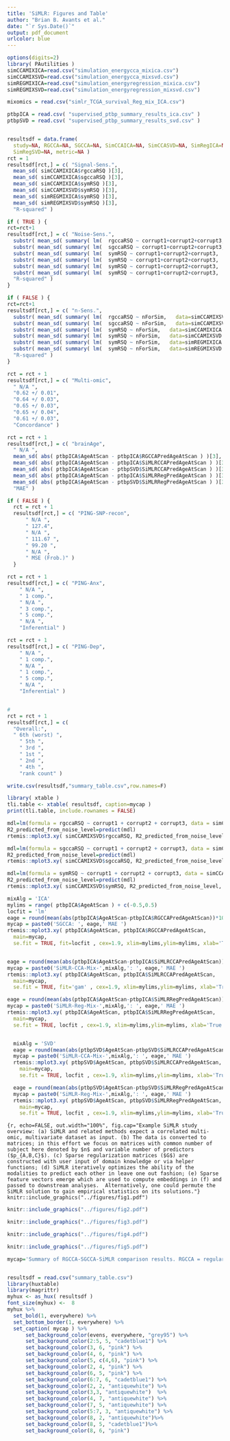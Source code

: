 ```yaml
---
title: 'SiMLR: Figures and Table'
author: "Brian B. Avants et al."
date: "`r Sys.Date()`"
output: pdf_document
urlcolor: blue
---
```


```r
options(digits=2)
library( PAutilities )
simCCAMIXICA=read.csv("simulation_energycca_mixica.csv")
simCCAMIXSVD=read.csv("simulation_energycca_mixsvd.csv")
simREGMIXICA=read.csv("simulation_energyregression_mixica.csv")
simREGMIXSVD=read.csv("simulation_energyregression_mixsvd.csv")

mixomics = read.csv("simlr_TCGA_survival_Reg_mix_ICA.csv")

ptbpICA = read.csv( "supervised_ptbp_summary_results_ica.csv" )
ptbpSVD = read.csv( "supervised_ptbp_summary_results_svd.csv" )


resultsdf = data.frame(
  study=NA, RGCCA=NA, SGCCA=NA, SimCCAICA=NA, SimCCASVD=NA, SimRegICA=NA,
  SimRegSVD=NA, metric=NA )
rct = 1
resultsdf[rct,] = c( "Signal-Sens.",
  mean_sd( simCCAMIXICA$rgccaRSQ )[3],
  mean_sd( simCCAMIXICA$sgccaRSQ )[3],
  mean_sd( simCCAMIXICA$symRSQ )[3],
  mean_sd( simCCAMIXSVD$symRSQ )[3],
  mean_sd( simREGMIXICA$symRSQ )[3],
  mean_sd( simREGMIXSVD$symRSQ )[3],
  "R-squared" )

if ( TRUE ) {
rct=rct+1
resultsdf[rct,] = c( "Noise-Sens.",
  substr( mean_sd( summary( lm(  rgccaRSQ ~ corrupt1+corrupt2+corrupt3,   data=simCCAMIXSVD ))$r.squared )[3], 0, 4),
  substr( mean_sd( summary( lm(  sgccaRSQ ~ corrupt1+corrupt2+corrupt3,   data=simCCAMIXSVD ))$r.squared )[3], 0, 4),
  substr( mean_sd( summary( lm(  symRSQ ~ corrupt1+corrupt2+corrupt3,   data=simCCAMIXICA ))$r.squared )[3], 0, 4),
  substr( mean_sd( summary( lm(  symRSQ ~ corrupt1+corrupt2+corrupt3,   data=simCCAMIXSVD ))$r.squared )[3], 0, 4),
  substr( mean_sd( summary( lm(  symRSQ ~ corrupt1+corrupt2+corrupt3,   data=simREGMIXICA ))$r.squared )[3], 0, 4),
  substr( mean_sd( summary( lm(  symRSQ ~ corrupt1+corrupt2+corrupt3,   data=simREGMIXSVD ))$r.squared )[3], 0, 3),
  "R-squared" )
}

if ( FALSE ) {
rct=rct+1
resultsdf[rct,] = c( "n-Sens.",
  substr( mean_sd( summary( lm(  rgccaRSQ ~ nForSim,   data=simCCAMIXSVD ))$r.squared )[3], 0, 4),
  substr( mean_sd( summary( lm(  sgccaRSQ ~ nForSim,   data=simCCAMIXSVD ))$r.squared )[3], 0, 4),
  substr( mean_sd( summary( lm(  symRSQ ~ nForSim,   data=simCCAMIXICA ))$r.squared )[3], 0, 4),
  substr( mean_sd( summary( lm(  symRSQ ~ nForSim,   data=simCCAMIXSVD ))$r.squared )[3], 0, 4),
  substr( mean_sd( summary( lm(  symRSQ ~ nForSim,   data=simREGMIXICA ))$r.squared )[3], 0, 4),
  substr( mean_sd( summary( lm(  symRSQ ~ nForSim,   data=simREGMIXSVD ))$r.squared )[3], 0, 3),
  "R-squared" )
}

rct = rct + 1
resultsdf[rct,] = c( "Multi-omic",
  " N/A ",
  "0.62 +/ 0.01",
  "0.64 +/ 0.03",
  "0.65 +/ 0.03",
  "0.65 +/ 0.04",
  "0.61 +/ 0.03",
  "Concordance" )

rct = rct + 1
resultsdf[rct,] = c( "brainAge",
  " N/A ",
  mean_sd( abs( ptbpICA$AgeAtScan - ptbpICA$RGCCAPredAgeAtScan ) )[3],
  mean_sd( abs( ptbpICA$AgeAtScan - ptbpICA$SiMLRCCAPredAgeAtScan ) )[3],
  mean_sd( abs( ptbpICA$AgeAtScan - ptbpSVD$SiMLRCCAPredAgeAtScan ) )[3],
  mean_sd( abs( ptbpICA$AgeAtScan - ptbpICA$SiMLRRegPredAgeAtScan ) )[3],
  mean_sd( abs( ptbpICA$AgeAtScan - ptbpSVD$SiMLRRegPredAgeAtScan ) )[3],
  "MAE" )

if ( FALSE ) {
  rct = rct + 1
  resultsdf[rct,] = c( "PING-SNP-recon",
      " N/A ",
      " 127.4",
      " N/A ",
      " 111.67 ",
      " 99.20 ",
      " N/A ",
      " MSE (Frob.)" )
  }

rct = rct + 1
resultsdf[rct,] = c( "PING-Anx",
    " N/A ",
    " 1 comp.",
    " N/A ",
    " 3 comp.",
    " 5 comp.",
    " N/A ",
    "Inferential" )

rct = rct + 1
resultsdf[rct,] = c( "PING-Dep",
    " N/A ",
    " 1 comp.",
    " N/A ",
    " 1 comp.",
    " 5 comp.",
    " N/A ",
    "Inferential" )


#
rct = rct + 1
resultsdf[rct,] = c(
  "Overall:",
  " 6th (worst) ",
    " 5th ",
    " 3rd ",
    " 1st ",
    " 2nd ",
    " 4th ",
    "rank count" )

write.csv(resultsdf,"summary_table.csv",row.names=F)

```


```r
library( xtable )
tli.table <- xtable( resultsdf, caption=mycap )
print(tli.table, include.rownames = FALSE)
```


```r
mdl=lm(formula = rgccaRSQ ~ corrupt1 + corrupt2 + corrupt3, data = simCCAMIXSVD)
R2_predicted_from_noise_level=predict(mdl)
rtemis::mplot3.xy( simCCAMIXSVD$rgccaRSQ, R2_predicted_from_noise_level,  main='RGCCA: R^2 predicted \n by noise level vs. true R^2', se.fit = TRUE, fit='gam', cex=2  )
```

```r
mdl=lm(formula = sgccaRSQ ~ corrupt1 + corrupt2 + corrupt3, data = simCCAMIXSVD)
R2_predicted_from_noise_level=predict(mdl)
rtemis::mplot3.xy( simCCAMIXSVD$sgccaRSQ, R2_predicted_from_noise_level,  main='SGCCA: R^2 predicted \n by noise level vs. true R^2', se.fit = TRUE, fit='gam', cex=2  )
```

```r
mdl=lm(formula = symRSQ ~ corrupt1 + corrupt2 + corrupt3, data = simCCAMIXSVD)
R2_predicted_from_noise_level=predict(mdl)
rtemis::mplot3.xy( simCCAMIXSVD$symRSQ, R2_predicted_from_noise_level,  main='SiMLR-CCA-SVD: R^2 predicted \n by noise level vs. true R^2', se.fit = TRUE, fit='gam' , cex=2 )
```



```r

mixAlg = 'ICA'
mylims = range( ptbpICA$AgeAtScan ) + c(-0.5,0.5)
locfit = 'lm'
eage = round(mean(abs(ptbpICA$AgeAtScan-ptbpICA$RGCCAPredAgeAtScan))*1000)/1000
mycap = paste0('SGCCA: ', eage,' MAE ')
rtemis::mplot3.xy( ptbpICA$AgeAtScan, ptbpICA$RGCCAPredAgeAtScan,
  main=mycap,
  se.fit = TRUE, fit=locfit , cex=1.9, xlim=mylims,ylim=mylims, xlab='True Age', ylab='Predicted Age' )


eage = round(mean(abs(ptbpICA$AgeAtScan-ptbpICA$SiMLRCCAPredAgeAtScan))*1000)/1000
mycap = paste0('SiMLR-CCA-Mix-',mixAlg,': ', eage,' MAE ')
rtemis::mplot3.xy( ptbpICA$AgeAtScan, ptbpICA$SiMLRCCAPredAgeAtScan,
  main=mycap,
  se.fit = TRUE, fit='gam' , cex=1.9, xlim=mylims,ylim=mylims, xlab='True Age', ylab='Predicted Age' )

eage = round(mean(abs(ptbpICA$AgeAtScan-ptbpICA$SiMLRRegPredAgeAtScan))*1000)/1000
mycap = paste0('SiMLR-Reg-Mix-',mixAlg,': ', eage,' MAE ')
rtemis::mplot3.xy( ptbpICA$AgeAtScan, ptbpICA$SiMLRRegPredAgeAtScan,
  main=mycap,
  se.fit = TRUE, locfit , cex=1.9, xlim=mylims,ylim=mylims, xlab='True Age', ylab='Predicted Age' )


  mixAlg = 'SVD'
  eage = round(mean(abs(ptbpSVD$AgeAtScan-ptbpSVD$SiMLRCCAPredAgeAtScan))*1000)/1000
  mycap = paste0('SiMLR-CCA-Mix-',mixAlg,': ', eage,' MAE ')
  rtemis::mplot3.xy( ptbpSVD$AgeAtScan, ptbpSVD$SiMLRCCAPredAgeAtScan,
    main=mycap,
    se.fit = TRUE, locfit , cex=1.9, xlim=mylims,ylim=mylims, xlab='True Age', ylab='Predicted Age' )

  eage = round(mean(abs(ptbpSVD$AgeAtScan-ptbpSVD$SiMLRRegPredAgeAtScan))*1000)/1000
  mycap = paste0('SiMLR-Reg-Mix-',mixAlg,': ', eage,' MAE ')
  rtemis::mplot3.xy( ptbpSVD$AgeAtScan, ptbpSVD$SiMLRRegPredAgeAtScan,
    main=mycap,
    se.fit = TRUE, locfit , cex=1.9, xlim=mylims,ylim=mylims, xlab='True Age', ylab='Predicted Age' )

```



\newpage

```{r, echo=FALSE, out.width="100%", fig.cap="Example SiMLR study overview: (a) SiMLR and related methods expect a correlated multi-omic, multivariate dataset as input. (b) The data is converted to matrices; in this effort we focus on matrices with common number of subject here denoted by $n$ and variable number of predictors ($p_{A,B,C}$). (c) Sparse regularization matrices ($G$) are constructed with user input of domain knowledge or via helper functions; (d) SiMLR iteratively optimizes the ability of the modalities to predict each other in leave one out fashion; (e) Sparse feature vectors emerge which are used to compute embeddings in (f) and passed to downstream analyses.  Alternatively, one could permute the SiMLR solution to gain empirical statistics on its solutions."}
knitr::include_graphics("../figures/fig1.pdf")
```


\newpage

```r
knitr::include_graphics("../figures/fig2.pdf")
```


\newpage

```r
knitr::include_graphics("../figures/fig3.pdf")
```


\newpage

```r
knitr::include_graphics("../figures/fig4.pdf")
```


\newpage

```r
knitr::include_graphics("../figures/fig5.pdf")
```

\newpage


```r

mycap='Summary of RGCCA-SGCCA-SiMLR comparison results. RGCCA = regularized generalized canonical correlation analysis; SGCCA = sparse generalized canonical correlation analysis; Sim = similarity-driven multivariate linear reconstruction (SiMLR); Reg = regression; CCA = absolute canonical covariance; ICA = ICA mixing method; SVD = SVD mixing method.  Best results are highlighted in cadet blue; worst in antiquewhite. The second ranking approach is in pink. SiMLR with the absolute canonical covariance similarity measurement and SVD (SimCCASVD) as a mixing method performs best overall.   For the multi-omics example, SiMLR with the regression energy and ICA mixing method (SimRegICA) outperforms SGCCA most consistently across sparseness levels, provides closely competitive performance overall, and is highlighted in pink.  In brainAge, all SiMLR variants perform substantially better than SGCCA.  The PING examples are exploratory analyses described in the supplementary information as we cannot directly share the data. The "n comp" description in the PING table refers to the number of significant components related to either anxiety or depression.  The last row summarizes our overall ranking and explains the relationship of cell color to the ranking system.  The rank is calculated by counting instances of a given rank across columns.'


resultsdf = read.csv("summary_table.csv")
library(huxtable)
library(magrittr)
myhux <- as_hux( resultsdf )
font_size(myhux) <-  8
myhux %>%
  set_bold(1, everywhere) %>%
  set_bottom_border(1, everywhere) %>%
  set_caption( mycap ) %>%
      set_background_color(evens, everywhere, "grey95") %>%
      set_background_color(2:5, 5, "cadetblue1") %>%
      set_background_color(3, 6, "pink") %>%
      set_background_color(4, 6, "pink") %>%
      set_background_color(5, c(4,6), "pink") %>%
      set_background_color(2, 4, "pink") %>%
      set_background_color(6, 5, "pink") %>%
      set_background_color(6:7, 6, "cadetblue1") %>%
      set_background_color(2, 2, "antiquewhite") %>%
      set_background_color(3,3, "antiquewhite")  %>%
      set_background_color(4, 7, "antiquewhite") %>%
      set_background_color(7, 5, "antiquewhite") %>%
      set_background_color(5:7, 3, "antiquewhite") %>%
      set_background_color(8, 2, "antiquewhite")%>%
      set_background_color(8, 5, "cadetblue1")%>%
      set_background_color(8, 6, "pink")

```
